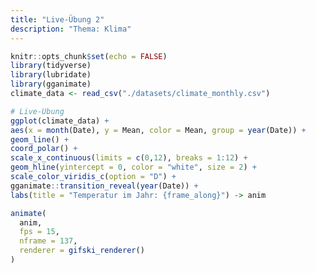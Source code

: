 ```yaml
---
title: "Live-Übung 2"
description: "Thema: Klima"
---
```


```r
knitr::opts_chunk$set(echo = FALSE)
library(tidyverse)
library(lubridate)
library(gganimate)
climate_data <- read_csv("./datasets/climate_monthly.csv")
```


```r
# Live-Übung
ggplot(climate_data) +
aes(x = month(Date), y = Mean, color = Mean, group = year(Date)) +
geom_line() +
coord_polar() +
scale_x_continuous(limits = c(0,12), breaks = 1:12) +
geom_hline(yintercept = 0, color = "white", size = 2) +
scale_color_viridis_c(option = "D") +
gganimate::transition_reveal(year(Date)) +
labs(title = "Temperatur im Jahr: {frame_along}") -> anim

animate(
  anim,
  fps = 15,
  nframe = 137,
  renderer = gifski_renderer()
)
```
